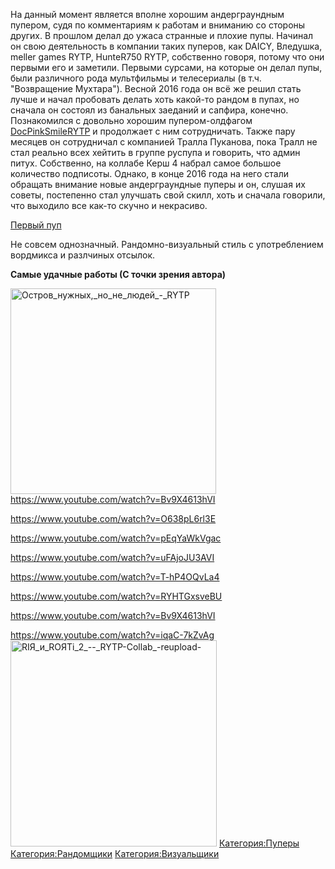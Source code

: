 {{Инфобокс для пуперов
|title2=YellowDeltaDragon
|image3=[[Файл:YellowDeltaDragon2.jpg|left]]
|другие_ники=RYTP 47 RUS (12.09.2015 - 09.2016), Hitkind Lr (12.2016 - 04.04.2017)
|сферы_творчества=RYTP
|год_начала=2015 год
|image4=
|имя_фамилия=Тимур Садриев
|дата_рождения=25 марта 1999 г.
|место_проживания=Санкт-Петербург (Ленинградская область), родной: Пермь
|ссылки=
*[https://www.youtube.com/channel/UCGCQPu9tF0cm8f7NJMSPeew YouTube]
*[https://www.youtube.com/channel/UCZOXRNRpdDGOp_rb5YMqgsQ Альт]
*[https://vk.com/yddrytp Группа ВК]
*[https://vk.com/y3ll0wddr4g0n Страница ВК]
}}

На данный момент является вполне хорошим андерграундным пупером, судя по комментариям к работам и вниманию со стороны других. В прошлом делал до ужаса странные и плохие пупы. Начинал он свою деятельность в компании таких пуперов, как DAICY, Вледушка, meller games RYTP, HunteR750 RYTP, собственно говоря, потому что они первыми его и заметили. Первыми сурсами, на которые он делал пупы, были различного рода мультфильмы и телесериалы (в т.ч. "Возвращение Мухтара"). Весной 2016 года он всё же решил стать лучше и начал пробовать делать хоть какой-то рандом в пупах, но сначала он состоял из банальных заеданий и сапфира, конечно. Познакомился с довольно хорошим пупером-олдфагом [[DoctorSmiler|DocPinkSmileRYTP]] и продолжает с ним сотрудничать. Также пару месяцев он сотрудничал с компанией Тралла Пуканова, пока Тралл не стал реально всех хейтить в группе руспупа и говорить, что админ питух. Собственно, на коллабе Керш 4 набрал самое большое количество подписоты. Однако, в конце 2016 года на него стали обращать внимание новые андерграундные пуперы и он, слушая их советы, постепенно стал улучшать свой скилл, хоть и сначала говорили, что выходило все как-то скучно и некрасиво.

[https://www.youtube.com/watch?v=bNCqlWdpymc Первый пуп]

Не совсем однозначный. Рандомно-визуальный стиль с употреблением вордмикса и разлчиных отсылок.

'''Самые удачные работы (С точки зрения автора)'''

[[File:Остров нужных, но не людей - RYTP|thumb|329x329px]]
https://www.youtube.com/watch?v=Bv9X4613hVI

https://www.youtube.com/watch?v=O638pL6rl3E

https://www.youtube.com/watch?v=pEqYaWkVgac

https://www.youtube.com/watch?v=uFAjoJU3AVI

https://www.youtube.com/watch?v=T-hP4OQvLa4

https://www.youtube.com/watch?v=RYHTGxsveBU

https://www.youtube.com/watch?v=Bv9X4613hVI

https://www.youtube.com/watch?v=iqaC-7kZvAg[[File:RIЯ и ROЯTi 2 -- RYTP-Collab -reupload-|thumb|330x330px]]
[[Категория:Пуперы]]
[[Категория:Рандомщики]]
[[Категория:Визуальщики]]